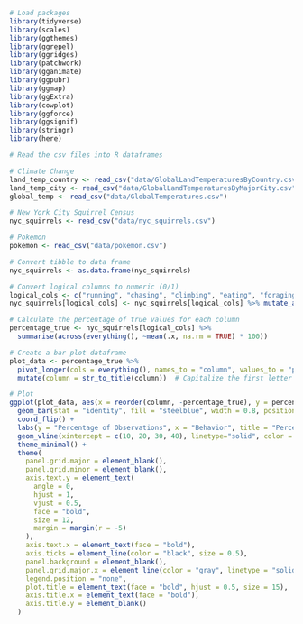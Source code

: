 ```r

# Load packages
library(tidyverse)
library(scales)
library(ggthemes)
library(ggrepel)
library(ggridges)
library(patchwork)
library(gganimate)
library(ggpubr)
library(ggmap)
library(ggExtra)
library(cowplot)
library(ggforce)
library(ggsignif)
library(stringr)
library(here)
```


```r
# Read the csv files into R dataframes

# Climate Change
land_temp_country <- read_csv("data/GlobalLandTemperaturesByCountry.csv")
land_temp_city <- read_csv("data/GlobalLandTemperaturesByMajorCity.csv")
global_temp <- read_csv("data/GlobalTemperatures.csv")

# New York City Squirrel Census
nyc_squirrels <- read_csv("data/nyc_squirrels.csv")

# Pokemon
pokemon <- read_csv("data/pokemon.csv")
```

```r
# Convert tibble to data frame
nyc_squirrels <- as.data.frame(nyc_squirrels)

# Convert logical columns to numeric (0/1)
logical_cols <- c("running", "chasing", "climbing", "eating", "foraging")
nyc_squirrels[logical_cols] <- nyc_squirrels[logical_cols] %>% mutate_all(as.numeric)

# Calculate the percentage of true values for each column
percentage_true <- nyc_squirrels[logical_cols] %>% 
  summarise(across(everything(), ~mean(.x, na.rm = TRUE) * 100))

# Create a bar plot dataframe
plot_data <- percentage_true %>% 
  pivot_longer(cols = everything(), names_to = "column", values_to = "percentage_true") %>%
  mutate(column = str_to_title(column))  # Capitalize the first letter of each column title

# Plot
ggplot(plot_data, aes(x = reorder(column, -percentage_true), y = percentage_true, fill = column)) +
  geom_bar(stat = "identity", fill = "steelblue", width = 0.8, position = "identity") +
  coord_flip() +
  labs(y = "Percentage of Observations", x = "Behavior", title = "Percentage of Squirrels Exhibiting Various Behaviors") +
  geom_vline(xintercept = c(10, 20, 30, 40), linetype="solid", color = "black", linewidth=0.2) +
  theme_minimal() +
  theme(
    panel.grid.major = element_blank(),
    panel.grid.minor = element_blank(),
    axis.text.y = element_text(
      angle = 0,
      hjust = 1,
      vjust = 0.5,
      face = "bold",
      size = 12,
      margin = margin(r = -5)
    ),
    axis.text.x = element_text(face = "bold"),
    axis.ticks = element_line(color = "black", size = 0.5),
    panel.background = element_blank(),
    panel.grid.major.x = element_line(color = "gray", linetype = "solid", size = 0.5),
    legend.position = "none",
    plot.title = element_text(face = "bold", hjust = 0.5, size = 15),
    axis.title.x = element_text(face = "bold"),
    axis.title.y = element_blank()
  )
```

